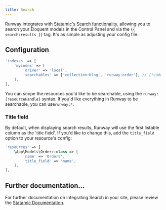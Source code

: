```yaml
---
title: Search
---
```


Runway integrates with [Statamic's Search functionality](https://statamic.dev/search#overview), allowing you to search your Eloquent models in the Control Panel and via the `{{ search:results }}` tag. It's as simple as adjusting your config file.

## Configuration

```php config/statamic/search.php
'indexes' => [
    'myindex' => [
        'driver' => 'local',
        'searchables' => ['collection:blog', 'runway:order'], // [!code ++]
    ],
],
```

You can scope the resources you'd like to be searchable, using the `runway:{resourceHandle}` syntax. If you'd like everything in Runway to be searchable, you can use`runway:*`.

### Title field

By default, when displaying search results, Runway will use the first listable column as the 'title field'. If you'd like to change this, add the `title_field` option to your resource's config:

```php
'resources' => [
	\App\Models\Order::class => [
	    'name' => 'Orders',
		'title_field' => 'name',
	],
],
```

## Further documentation...

For further documentation on integrating Search in your site, please review the [Statamic Documentation](https://statamic.dev/search#overview).
